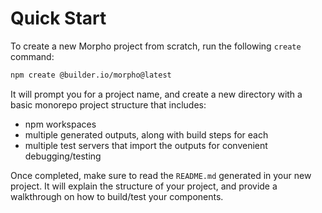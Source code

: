 # Quick Start

To create a new Morpho project from scratch, run the following `create` command:

```bash
npm create @builder.io/morpho@latest
```

It will prompt you for a project name, and create a new directory with a basic monorepo project structure that includes:

- npm workspaces
- multiple generated outputs, along with build steps for each
- multiple test servers that import the outputs for convenient debugging/testing

Once completed, make sure to read the `README.md` generated in your new project. It will explain the structure of your project, and provide a walkthrough on how to build/test your components.
